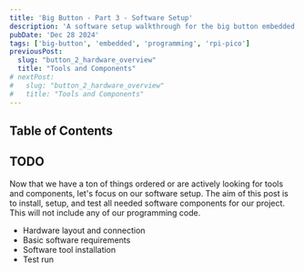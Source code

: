 ```yaml
---
title: 'Big Button - Part 3 - Software Setup'
description: 'A software setup walkthrough for the big button embedded project'
pubDate: 'Dec 28 2024'
tags: ['big-button', 'embedded', 'programming', 'rpi-pico']
previousPost:
  slug: "button_2_hardware_overview"
  title: "Tools and Components"
# nextPost: 
#   slug: "button_2_hardware_overview"
#   title: "Tools and Components"
---
```


## Table of Contents

## TODO

Now that we have a ton of things ordered or are actively looking for tools and components,
let's focus on our software setup. The aim of this post is to install, setup, and test 
all needed software components for our project. This will not include any of our
programming code.

- Hardware layout and connection
- Basic software requirements
- Software tool installation
- Test run
